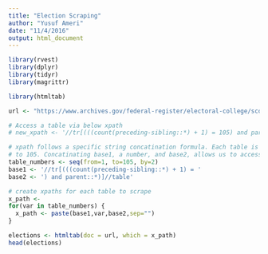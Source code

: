 ```yaml
---
title: "Election Scraping"
author: "Yusuf Ameri"
date: "11/4/2016"
output: html_document
---
```


```r
library(rvest)
library(dplyr)
library(tidyr)
library(magrittr)
```

```r
library(htmltab)

url <- "https://www.archives.gov/federal-register/electoral-college/scores.html"

# Access a table via below xpath
# new_xpath <- '//tr[(((count(preceding-sibling::*) + 1) = 105) and parent::*)]//table'

# xpath follows a specific string concatination formula. Each table is every other number from 1
# to 105. Concatinating base1, a number, and base2, allows us to access said table on election
table_numbers <- seq(from=1, to=105, by=2)
base1 <- '//tr[(((count(preceding-sibling::*) + 1) = '
base2 <- ') and parent::*)]//table'

# create xpaths for each table to scrape
x_path <- 
for(var in table_numbers) {
  x_path <- paste(base1,var,base2,sep="")
}

elections <- htmltab(doc = url, which = x_path)
head(elections)
```